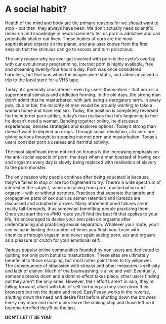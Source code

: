 # A social habit?

Health of the mind and body are the primary reasons for we *should* want to stop -  but then, they always have been. We don't actually need scientific research and knowledge in neuroscience to tell us porn is addictive and can potentially shatter our lives. These bodies of ours are the most sophisticated objects on the planet, and any user knows from the first session that the stimulus can go to excess and turn poisonous.

The only reason why we ever get involved with porn is the cycle's overlap with our evolutionary programming. Internet porn is highly available, free and streaming twenty-four hours a day. Porn was once considered harmless, but that was when the images were static, and videos involved a trip to the local store for a VHS tape.

Today, it's generally considered - even by users themselves - that porn is a supernormal stimulus and addiction forming. In the old days, the strong man didn't admit that he masturbated, with jerk being a derogatory term. In every pub, club or bar, the majority of men would be proudly wanting to take a woman home and have real sex. Today, the position is completely reversed for the internet porn addict, today's man realises that he's beginning to feel he doesn't need a woman. Banding together online, he discusses experiences, devises strategies and explores options. Today's strong man doesn't want to depend on drugs. Through social revolution, all users are giving serious thought to stopping internet porn and masturbation. Today's users consider porn a useless and harmful activity.

The most significant trend noticed on forums is the increasing emphasis on the anti-social aspects of porn, the days when a man boasted of having sex and orgasms every day is slowly being replaced with realisation of slavery to the porn monster.

The only reason why people continue after being educated is because they've failed to stop or are too frightened to try. There's a wide spectrum of interest in the subject, some abstaining from porn, masturbation and orgasm -- with or without partners. Practices that separate the tantric and propagative parts of sex such as semen retention and Karezza are discussed and adopted in droves. Many aforementioned failures are in reality fall-forwards, thus somewhat benefiting people practising them. Once you start the no-PMO route you'll find the best fit that applies to your life, it's encouraged to devise your own plan on orgasms after understanding and practising sexual separation. Whatever your route, you'll see value in limiting the number of times you flush your brain with chemicals through orgasm, and never again seeing porn, sex and orgasm as a pleasure or crutch for your emotional self.

Various popular online communities founded by non-users are dedicated to quitting not only porn but also masturbation. These sites are ultimately beneficial to those escaping, but most notes point them to try willpower. The consequence of obsession with streaks and other measures is self-pity and lack of elation. Much of the brainwashing is alive and well. Eventually, someone breaks down and a domino effect takes place, other users finding out they aren't the only ones. However, their efforts aren't in vain, they're falling forward, albeit with lots of self-torturing as they shut down their browsers but not the desire and need. EasyPeasy works in the reverse, shutting down the need and desire first before shutting down the browser. Every day more and more users leave the sinking ship and those left on it become terrified they'll be the last.

**DON'T LET IT BE YOU!**
